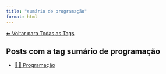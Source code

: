 ```yaml
---
title: "sumário de programação"
format: html
---
```


[⬅ Voltar para Todas as Tags](../tags.qmd)

## Posts com a tag **sumário de programação**

- [👨‍💻 Programação](/posts/programacao/index.html)
